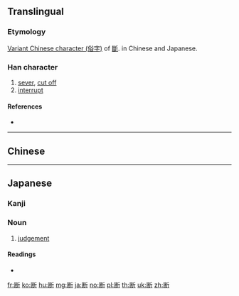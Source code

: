 {{also|斷}}
==Translingual==

===Etymology===
[[w:Variant Chinese character|Variant Chinese character (俗字)]] of [[斷]].
{{Han simp|斷|f=㡭}} in Chinese and Japanese.

===Han character===
{{Han char|rn=69|rad=斤|as=07|sn=11|four=|canj=VDHML|ids=⿰⿺𠃊米斤}}

# [[sever]], [[cut off]]
# [[interrupt]]

====References====
* {{Han ref|kx=0479.200|dkj=13557|dj=0838.180|hdz=32025.030|uh=65AD|ud=26029}}

----

==Chinese==
{{zh-see|斷}}

----

==Japanese==

===Kanji===
{{ja-kanji|grade=5|rs=斤07|style=s|kyu=斷}}

===Noun===
{{ja-noun|だん}}

# [[judgement]]

====Readings====
* {{ja-readings|goon=[[だん]] (dan)|kanon=[[たん]] (tan) {{non-joyo-reading}}|kun=[[たつ]] (tatsu), [[ことわる]] (kotowaru), [[さだめる]] (sadameru)}}

[[fr:断]]
[[ko:断]]
[[hu:断]]
[[mg:断]]
[[ja:断]]
[[no:断]]
[[pl:断]]
[[th:断]]
[[uk:断]]
[[zh:断]]